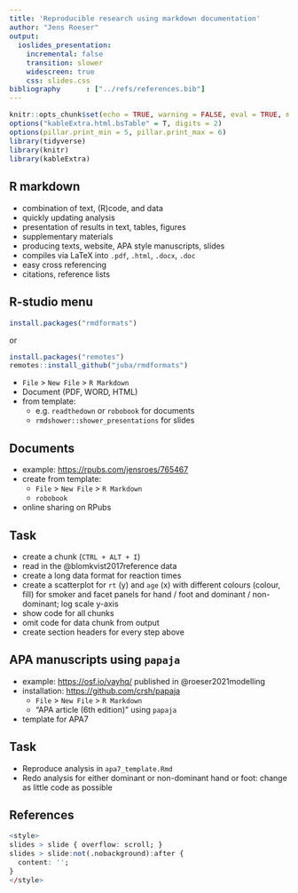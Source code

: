 ```yaml
---
title: 'Reproducible research using markdown documentation'
author: "Jens Roeser"
output: 
  ioslides_presentation:
    incremental: false
    transition: slower
    widescreen: true
    css: slides.css
bibliography      : ["../refs/references.bib"]
---
```


<style>
.forceBreak { -webkit-column-break-after: always; break-after: column; }

slides > slide.backdrop {
  background: white;
}

div.footnotes {
  position: absolute;
  bottom: 0;
  margin-bottom: 15px;
  width: 80%;
  font-size: 0.6em;
}

pre {
  font-size: 15px;
}
</style>

```r
knitr::opts_chunk$set(echo = TRUE, warning = FALSE, eval = TRUE, message = FALSE, comment=NA)
options("kableExtra.html.bsTable" = T, digits = 2)
options(pillar.print_min = 5, pillar.print_max = 6)
library(tidyverse)
library(knitr)
library(kableExtra)
```

## R markdown

- combination of text, (R)code, and data
- quickly updating analysis
- presentation of results in text, tables, figures
- supplementary materials
- producing texts, website, APA style manuscripts, slides
- compiles via LaTeX into `.pdf`, `.html`, `.docx`, `.doc`
- easy cross referencing
- citations, reference lists

## R-studio menu


```r
install.packages("rmdformats")
```

or 

```r
install.packages("remotes")
remotes::install_github("juba/rmdformats")
```


- `File` > `New File` > `R Markdown`
- Document (PDF, WORD, HTML)
- from template: 
  - e.g. `readthedown` or `robobook` for documents
  - `rmdshower::shower_presentations` for slides

## Documents
- example: <https://rpubs.com/jensroes/765467>
- create from template:
  - `File` > `New File` > `R Markdown`
  - `robobook`
- online sharing on RPubs

## Task

- create a chunk (`CTRL + ALT + I`)
- read in the @blomkvist2017reference data
- create a long data format for reaction times
- create a scatterplot for `rt` (y) and `age` (x) with different colours (colour, fill)
for smoker and facet panels for hand / foot and dominant / non-dominant; log scale y-axis
- show code for all chunks
- omit code for data chunk from output
- create section headers for every step above

## APA manuscripts using `papaja`

- example: <https://osf.io/vayhq/> published in @roeser2021modelling
- installation: <https://github.com/crsh/papaja>
  - `File` > `New File` > `R Markdown`
  - "APA article (6th edition)" using `papaja`
- template for APA7

## Task

- Reproduce analysis in `apa7_template.Rmd`
- Redo analysis for either dominant or non-dominant hand or foot: change as little code as possible


## References

```r
<style>
slides > slide { overflow: scroll; }
slides > slide:not(.nobackground):after {
  content: '';
}
</style>
```


